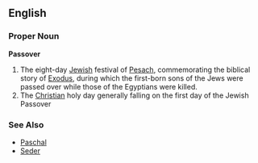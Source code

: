 ==English==

===Proper Noun===
'''Passover'''

# The eight-day [[Jewish]] festival of [[Pesach]], commemorating the biblical story of [[Exodus]], during which the first-born sons of the Jews were passed over while those of the Egyptians were killed.
# The [[Christian]] holy day generally falling on the first day of the Jewish Passover

===See Also===
*[[Paschal]]
*[[Seder]]